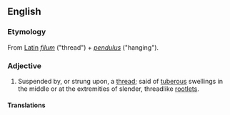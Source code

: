 ==English==

===Etymology===
From [[w:Latin|Latin]] ''[[filum]]'' ("thread") + ''[[pendulus]]'' ("hanging").

===Adjective===
{{en-adj}}

# Suspended by, or strung upon, a [[thread]]; said of [[tuberous]] swellings in the middle or at the extremities of slender, threadlike [[rootlet]]s.

====Translations====
{{trans-top|suspended by a thread}}
{{trans-mid}}
{{trans-bottom}}

{{Webster 1913}}